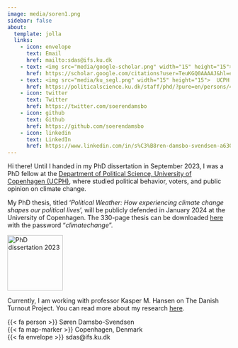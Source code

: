 ```yaml
---
image: media/soren1.png
sidebar: false
about:
  template: jolla
  links:
    - icon: envelope
      text: Email
      href: mailto:sdas@ifs.ku.dk
    - text: <img src="media/google-scholar.png" width="15" height="15"> Google Scholar
      href: https://scholar.google.com/citations?user=TeuKGQ0AAAAJ&hl=en&oi=sra
    - text: <img src="media/ku_segl.png" width="15" height="15">  UCPH researcher profile
      href: https://politicalscience.ku.dk/staff/phd/?pure=en/persons/457325
    - icon: twitter
      text: Twitter
      href: https://twitter.com/soerendamsbo
    - icon: github
      text: Github
      href: https://github.com/soerendamsbo
    - icon: linkedin
      text: LinkedIn
      href: https://www.linkedin.com/in/s%C3%B8ren-damsbo-svendsen-a63051170/
---
```


Hi there! Until I handed in my PhD dissertation in September 2023, I was a PhD fellow at the [Department of Political Science, University of Copenhagen (UCPH)](https://politicalscience.ku.dk/), where studied political behavior, voters, and public opinion on climate change.

My PhD thesis, titled '*Political Weather: How experiencing climate change shapes our political lives*', will be publicly defended in January 2024 at the University of Copenhagen. The 330-page thesis can be downloaded [here](https://web.tresorit.com/l/aaPc9#k8uymX77GQKNWTFFhGq_Vw) with the password "*climatechange*".

[![PhD dissertation 2023](media/cover.png){width="125"}](https://web.tresorit.com/l/aaPc9#k8uymX77GQKNWTFFhGq_Vw)

Currently, I am working with professor Kasper M. Hansen on The Danish Turnout Project. You can read more about my research [here](https://soerendamsbo.github.io/research.html).

{{< fa person >}} Søren Damsbo-Svendsen  
{{< fa map-marker >}} Copenhagen, Denmark  
{{< fa envelope >}} sdas@ifs.ku.dk